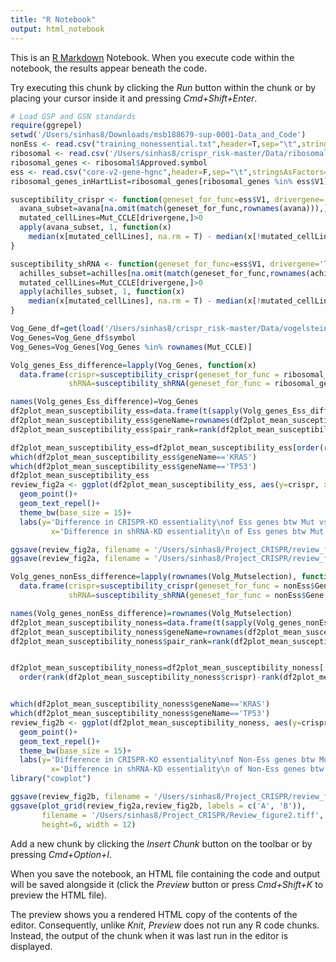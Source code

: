 ```yaml
---
title: "R Notebook"
output: html_notebook
---
```


This is an [R Markdown](http://rmarkdown.rstudio.com) Notebook. When you execute code within the notebook, the results appear beneath the code. 

Try executing this chunk by clicking the *Run* button within the chunk or by placing your cursor inside it and pressing *Cmd+Shift+Enter*. 

```r
# Load GSP and GSN standards
require(ggrepel)
setwd('/Users/sinhas8/Downloads/msb188679-sup-0001-Data_and_Code')
nonEss <- read.csv("training_nonessential.txt",header=T,sep="\t",stringsAsFactors=F);
ribosomal <- read.csv('/Users/sinhas8/crispr_risk-master/Data/ribosomal_genes.txt', sep='\t')
ribosomal_genes <- ribosomal$Approved.symbol
ess <- read.csv("core-v2-gene-hgnc",header=F,sep="\t",stringsAsFactors=F);
ribosomal_genes_inHartList=ribosomal_genes[ribosomal_genes %in% ess$V1]

susceptibility_crispr <- function(geneset_for_func=ess$V1, drivergene='TP53'){
  avana_subset=avana[na.omit(match(geneset_for_func,rownames(avana))),]
  mutated_cellLines=Mut_CCLE[drivergene,]>0
  apply(avana_subset, 1, function(x)
    median(x[mutated_cellLines], na.rm = T) - median(x[!mutated_cellLines], na.rm = T))
}

susceptibility_shRNA <- function(geneset_for_func=ess$V1, drivergene='TP53'){
  achilles_subset=achilles[na.omit(match(geneset_for_func,rownames(achilles))),]
  mutated_cellLines=Mut_CCLE[drivergene,]>0
  apply(achilles_subset, 1, function(x)
    median(x[mutated_cellLines], na.rm = T) - median(x[!mutated_cellLines], na.rm = T))
}

Vog_Gene_df=get(load('/Users/sinhas8/crispr_risk-master/Data/vogelstein.RData'))
Vog_Genes=Vog_Gene_df$symbol
Vog_Genes=Vog_Genes[Vog_Genes %in% rownames(Mut_CCLE)]

Volg_genes_Ess_difference=lapply(Vog_Genes, function(x)
  data.frame(crispr=susceptibility_crispr(geneset_for_func = ribosomal_genes_inHartList,drivergene = x),
             shRNA=susceptibility_shRNA(geneset_for_func = ribosomal_genes_inHartList,drivergene = x)))

names(Volg_genes_Ess_difference)=Vog_Genes
df2plot_mean_susceptibility_ess=data.frame(t(sapply(Volg_genes_Ess_difference, function(x) colMeans(x))))
df2plot_mean_susceptibility_ess$geneName=rownames(df2plot_mean_susceptibility_ess)
df2plot_mean_susceptibility_ess$pair_rank=rank(df2plot_mean_susceptibility_ess$crispr)-rank(df2plot_mean_susceptibility_ess$shRNA)

df2plot_mean_susceptibility_ess=df2plot_mean_susceptibility_ess[order(rank(df2plot_mean_susceptibility_ess$crispr)-rank(df2plot_mean_susceptibility_ess$shRNA), decreasing = T),]
which(df2plot_mean_susceptibility_ess$geneName=='KRAS')
which(df2plot_mean_susceptibility_ess$geneName=='TP53')
df2plot_mean_susceptibility_ess
review_fig2a <- ggplot(df2plot_mean_susceptibility_ess, aes(y=crispr, x=shRNA, label=geneName))+
  geom_point()+
  geom_text_repel()+
  theme_bw(base_size = 15)+
  labs(y='Difference in CRISPR-KO essentiality\nof Ess genes btw Mut vs WT',
         x='Difference in shRNA-KD essentiality\n of Ess genes btw Mut vs WT')

ggsave(review_fig2a, filename = '/Users/sinhas8/Project_CRISPR/review_figure2a_Aug24.tiff')
ggsave(review_fig2a, filename = '/Users/sinhas8/Project_CRISPR/review_figure2a_Aug24.pdf')
```

```r
Volg_genes_nonEss_difference=lapply(rownames(Volg_Mutselection), function(x)
  data.frame(crispr=susceptibility_crispr(geneset_for_func = nonEss$Gene,drivergene = x),
             shRNA=susceptibility_shRNA(geneset_for_func = nonEss$Gene,drivergene = x)))

names(Volg_genes_nonEss_difference)=rownames(Volg_Mutselection)
df2plot_mean_susceptibility_noness=data.frame(t(sapply(Volg_genes_nonEss_difference, function(x) colMeans(x))))
df2plot_mean_susceptibility_noness$geneName=rownames(df2plot_mean_susceptibility_noness)
df2plot_mean_susceptibility_noness$pair_rank=rank(df2plot_mean_susceptibility_noness$crispr)-rank(df2plot_mean_susceptibility_noness$shRNA)


df2plot_mean_susceptibility_noness=df2plot_mean_susceptibility_noness[
  order(rank(df2plot_mean_susceptibility_noness$crispr)-rank(df2plot_mean_susceptibility_noness$shRNA), decreasing = T),]


which(df2plot_mean_susceptibility_noness$geneName=='KRAS')
which(df2plot_mean_susceptibility_noness$geneName=='TP53')
review_fig2b <- ggplot(df2plot_mean_susceptibility_noness, aes(y=crispr, x=shRNA, label=geneName))+
  geom_point()+
  geom_text_repel()+
  theme_bw(base_size = 15)+
  labs(y='Difference in CRISPR-KO essentiality\nof Non-Ess genes btw Mut vs WT',
         x='Difference in shRNA-KD essentiality\n of Non-Ess genes btw Mut vs WT')
library("cowplot")

ggsave(review_fig2b, filename = '/Users/sinhas8/Project_CRISPR/review_figure2b.tiff')
ggsave(plot_grid(review_fig2a,review_fig2b, labels = c('A', 'B')),
       filename = '/Users/sinhas8/Project_CRISPR/Review_figure2.tiff',
       height=6, width = 12)


```

Add a new chunk by clicking the *Insert Chunk* button on the toolbar or by pressing *Cmd+Option+I*.

When you save the notebook, an HTML file containing the code and output will be saved alongside it (click the *Preview* button or press *Cmd+Shift+K* to preview the HTML file). 

The preview shows you a rendered HTML copy of the contents of the editor. Consequently, unlike *Knit*, *Preview* does not run any R code chunks. Instead, the output of the chunk when it was last run in the editor is displayed.

